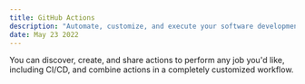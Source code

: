```yaml
---
title: GitHub Actions
description: "Automate, customize, and execute your software development workflows right in your repository with GitHub Actions."
date: May 23 2022
---
```


You can discover, create, and share actions to perform any job you'd like, including CI/CD, and combine actions in a completely customized workflow.
